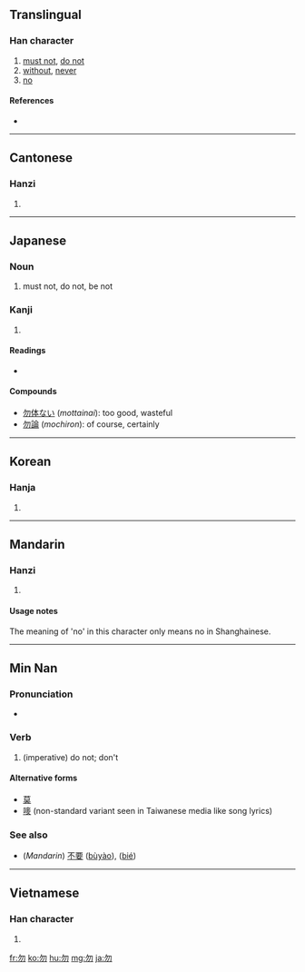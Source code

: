 ==Translingual==

===Han character===
{{Han char|rn=20|rad=勹|as=02|sn=4|four=2722<sub>0</sub>|canj=心竹竹 (PHH)}}

# [[must not]], [[do not]]
# [[without]], [[never]]
# [[no]]

====References====
* {{Han ref|kx=0150.240|dkj=02501|dj=0339.140|hdz=10255.020|uh=52FF|ud=21247|bh=A4C5|bd=42181}}

----

==Cantonese==

===Hanzi===
{{yue-hanzi|jyut=|y=mat6}}

# {{defn|Cantonese|sort=勹02}}

----

==Japanese==

===Noun===
{{ja-noun|k|hira=ぶつ|rom=butsu|hidx=ふつ'}}

{{ja-noun|k|hira=もち|rom=mochi}}

# must not, do not, be not

===Kanji===
{{ja-kanji|grade=|rs=勹02}}

# {{defn|Japanese}}

====Readings====
* {{ja-readings|on=[[もち]] (''mochi''), [[ぶつ]] (''butsu''), [[ぼつ]] (''botsu'')|kun=[[なかれ]] ([[勿れ]], ''nakare''), [[なし]] (''nashi'')}}

====Compounds====
* [[勿体ない]] (''mottainai''): too good, wasteful
* [[勿論]] (''mochiron''): of course, certainly

----

==Korean==

===Hanja===
{{ko-hanja|hangeul=[[물]], [[몰]]|rv=mul, mol|mr=mul, mol}}

# {{defn|Korean|sort=勹02}}

----

==Mandarin==

===Hanzi===
{{cmn-hanzi|pin=[[qióng]] ([[qiong2]]), [[wù]] ([[wu4]])|wg=ch'iung<sup>2</sup>, wu<sup>4</sup>}}

# {{defn|Mandarin|sort=勹02}}

====Usage notes====
The meaning of 'no' in this character only means no in Shanghainese.

----

==Min Nan==

===Pronunciation===
* {{IPA|[mai˨˩]|lang=nan}}

===Verb===
{{nan-verb|ts|poj=mài|pojt=mai3|rs=勹02}}

# (imperative) do not; don't

====Alternative forms====
* [[莫]]
* [[嘜]] (non-standard variant seen in Taiwanese media like song lyrics)

===See also===
* (''Mandarin'') [[不要]] ([[bùyào]]), {{zh-ts|別|别}} ([[bié]])

----

==Vietnamese==

===Han character===
{{vi-hantu|[[vật]], [[vặt]], [[vất]]|rs=勹02}}

# {{defn|Vietnamese|sort=勹02}}

[[fr:勿]]
[[ko:勿]]
[[hu:勿]]
[[mg:勿]]
[[ja:勿]]